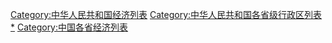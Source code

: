 [[Category:中华人民共和国经济列表|Category:中华人民共和国经济列表]]
[[Category:中华人民共和国各省级行政区列表|Category:中华人民共和国各省级行政区列表]]
[[Category:中华人民共和国各省经济|*]]
[[Category:中国各省经济列表|Category:中国各省经济列表]]